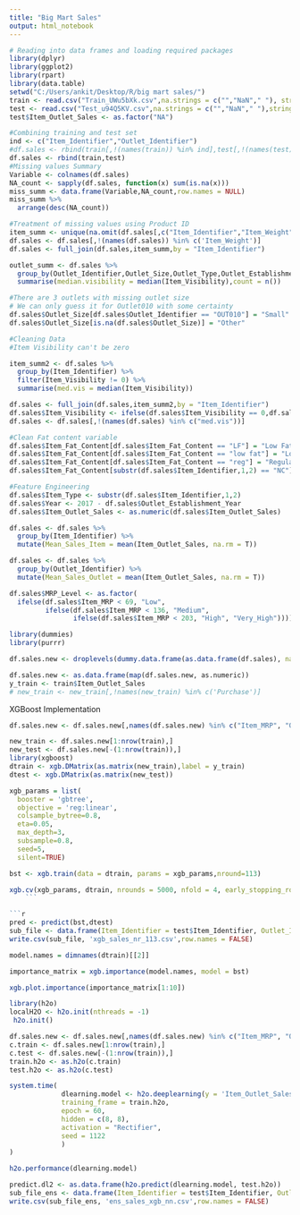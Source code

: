 ```yaml
---
title: "Big Mart Sales"
output: html_notebook
---
```



```r
# Reading into data frames and loading required packages
library(dplyr)
library(ggplot2)
library(rpart)
library(data.table)
setwd("C:/Users/ankit/Desktop/R/big mart sales/")
train <- read.csv("Train_UWu5bXk.csv",na.strings = c("","NaN"," "), stringsAsFactors = FALSE)
test <- read.csv("Test_u94Q5KV.csv",na.strings = c("","NaN"," "),stringsAsFactors = FALSE)
test$Item_Outlet_Sales <- as.factor("NA")
```

```r
#Combining training and test set 
ind <- c("Item_Identifier","Outlet_Identifier")
#df.sales <- rbind(train[,!(names(train)) %in% ind],test[,!(names(test)) %in% ind])
df.sales <- rbind(train,test)
#Missing values Summary
Variable <- colnames(df.sales)
NA_count <- sapply(df.sales, function(x) sum(is.na(x)))
miss_summ <- data.frame(Variable,NA_count,row.names = NULL)
miss_summ %>%
  arrange(desc(NA_count))
```

```r
#Treatment of missing values using Product ID
item_summ <- unique(na.omit(df.sales[,c("Item_Identifier","Item_Weight")]))
df.sales <- df.sales[,!(names(df.sales)) %in% c('Item_Weight')]
df.sales <- full_join(df.sales,item_summ,by = "Item_Identifier")
```

```r
outlet_summ <- df.sales %>%
  group_by(Outlet_Identifier,Outlet_Size,Outlet_Type,Outlet_Establishment_Year,Outlet_Location_Type) %>%
  summarise(median.visibility = median(Item_Visibility),count = n())
```

```r
#There are 3 outlets with missing outlet size
# We can only guess it for Outlet010 with some certainty
df.sales$Outlet_Size[df.sales$Outlet_Identifier == "OUT010"] = "Small"
df.sales$Outlet_Size[is.na(df.sales$Outlet_Size)] = "Other"

```

```r
#Cleaning Data
#Item Visibility can't be zero

item_summ2 <- df.sales %>%
  group_by(Item_Identifier) %>%
  filter(Item_Visibility != 0) %>%
  summarise(med.vis = median(Item_Visibility))

df.sales <- full_join(df.sales,item_summ2,by = "Item_Identifier")
df.sales$Item_Visibility <- ifelse(df.sales$Item_Visibility == 0,df.sales$med.vis,df.sales$Item_Visibility)
df.sales <- df.sales[,!(names(df.sales) %in% c("med.vis"))]

#Clean Fat content variable
df.sales$Item_Fat_Content[df.sales$Item_Fat_Content == "LF"] = "Low Fat"
df.sales$Item_Fat_Content[df.sales$Item_Fat_Content == "low fat"] = "Low Fat"
df.sales$Item_Fat_Content[df.sales$Item_Fat_Content == "reg"] = "Regular"
df.sales$Item_Fat_Content[substr(df.sales$Item_Identifier,1,2) == "NC"] = "Non-Edible"
```

```r
#Feature Engineering
df.sales$Item_Type <- substr(df.sales$Item_Identifier,1,2)
df.sales$Year <- 2017 - df.sales$Outlet_Establishment_Year
df.sales$Item_Outlet_Sales <- as.numeric(df.sales$Item_Outlet_Sales)

df.sales <- df.sales %>% 
  group_by(Item_Identifier) %>% 
  mutate(Mean_Sales_Item = mean(Item_Outlet_Sales, na.rm = T))

df.sales <- df.sales %>% 
  group_by(Outlet_Identifier) %>% 
  mutate(Mean_Sales_Outlet = mean(Item_Outlet_Sales, na.rm = T))

df.sales$MRP_Level <- as.factor(
  ifelse(df.sales$Item_MRP < 69, "Low",
         ifelse(df.sales$Item_MRP < 136, "Medium",
                ifelse(df.sales$Item_MRP < 203, "High", "Very_High"))))
```

```r
library(dummies)
library(purrr)

df.sales.new <- droplevels(dummy.data.frame(as.data.frame(df.sales), names = c("Item_Fat_Content", "Item_Type", "Outlet_Size", "Outlet_Location_Type", "Outlet_Type", "MRP_Level"), sep = "_"))

df.sales.new <- as.data.frame(map(df.sales.new, as.numeric))
y_train <- train$Item_Outlet_Sales
# new_train <- new_train[,!names(new_train) %in% c('Purchase')]

```

XGBoost Implementation

```r
df.sales.new <- df.sales.new[,names(df.sales.new) %in% c("Item_MRP", "Outlet_Type_Grocery.Store", "Outlet_Type_Supermarket.Type3", "Outlet_Type_Supermarket.Type1", "Outlet_Location_Type_Tier.1", "Outlet_Location_Type_Tier.2", "Outlet_Location_Type_Tier.3", "MRP_Level_High", "MRP_Level_Low", "MRP_Level_Medium", "MRP_Level_Very_High")]

new_train <- df.sales.new[1:nrow(train),]
new_test <- df.sales.new[-(1:nrow(train)),]
library(xgboost)
dtrain <- xgb.DMatrix(as.matrix(new_train),label = y_train)
dtest <- xgb.DMatrix(as.matrix(new_test))

xgb_params = list(
  booster = 'gbtree',
  objective = 'reg:linear',
  colsample_bytree=0.8,
  eta=0.05,
  max_depth=3,
  subsample=0.8,
  seed=5,
  silent=TRUE)

bst <- xgb.train(data = dtrain, params = xgb_params,nround=113)

xgb.cv(xgb_params, dtrain, nrounds = 5000, nfold = 4, early_stopping_rounds = 100)
    ```

```r
pred <- predict(bst,dtest)
sub_file <- data.frame(Item_Identifier = test$Item_Identifier, Outlet_Identifier = test$Outlet_Identifier, Item_Outlet_Sales = pred)
write.csv(sub_file, 'xgb_sales_nr_113.csv',row.names = FALSE)
```

```r
model.names = dimnames(dtrain)[[2]]

importance_matrix = xgb.importance(model.names, model = bst)

xgb.plot.importance(importance_matrix[1:10])
```

```r
library(h2o)
localH2O <- h2o.init(nthreads = -1)
 h2o.init()
```



```r
df.sales.new <- df.sales.new[,names(df.sales.new) %in% c("Item_MRP", "Outlet_Type_Grocery.Store", "Outlet_Type_Supermarket.Type3", "Outlet_Type_Supermarket.Type1", "Outlet_Location_Type_Tier.1", "Outlet_Location_Type_Tier.2", "Outlet_Location_Type_Tier.3", "MRP_Level_High", "MRP_Level_Low", "MRP_Level_Medium", "MRP_Level_Very_High", "Item_Outlet_Sales")]
c.train <- df.sales.new[1:nrow(train),]
c.test <- df.sales.new[-(1:nrow(train)),]
train.h2o <- as.h2o(c.train)
test.h2o <- as.h2o(c.test)
```

```r
system.time(
             dlearning.model <- h2o.deeplearning(y = 'Item_Outlet_Sales',
             training_frame = train.h2o,
             epoch = 60,
             hidden = c(8, 8),
             activation = "Rectifier",
             seed = 1122
             )
)
```

```r
h2o.performance(dlearning.model)
```

```r
predict.dl2 <- as.data.frame(h2o.predict(dlearning.model, test.h2o))
sub_file_ens <- data.frame(Item_Identifier = test$Item_Identifier, Outlet_Identifier = test$Outlet_Identifier, Item_Outlet_Sales = 0.7 * predict.dl2$predict + 0.3 * pred)
write.csv(sub_file_ens, 'ens_sales_xgb_nn.csv',row.names = FALSE)
```



